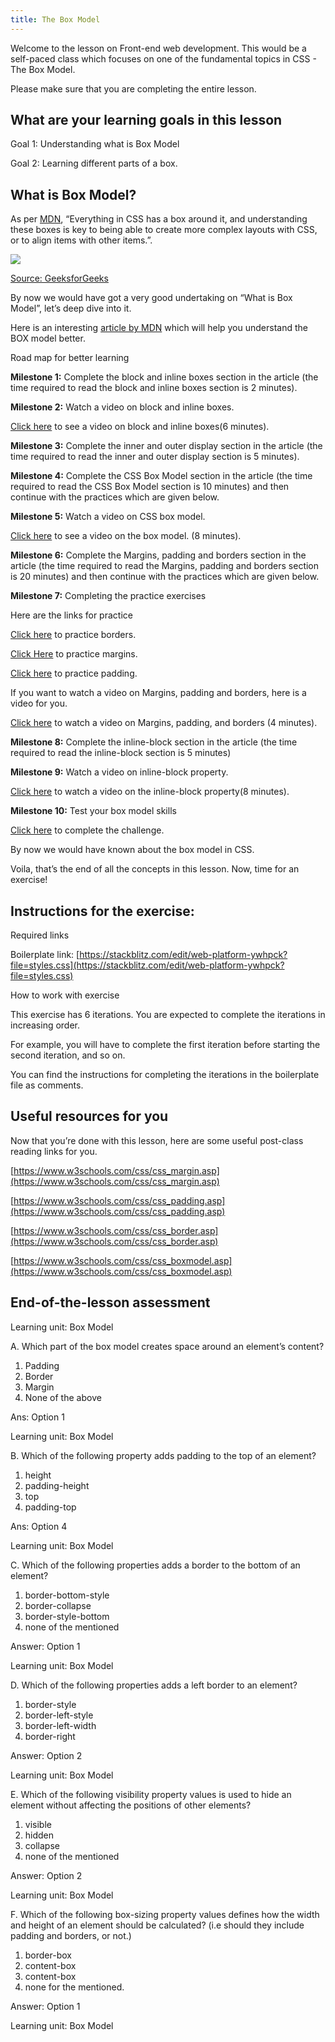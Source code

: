 ---
title: The Box Model
---



Welcome to the lesson on Front-end web development. This would be a self-paced class which focuses on one of the fundamental topics in CSS - The Box Model.

  
Please make sure that you are completing the entire lesson.

## What are your learning goals in this lesson

Goal 1: Understanding what is Box Model

Goal 2: Learning different parts of a box.

## What is Box Model?

As per [MDN](https://developer.mozilla.org/en-US/docs/Learn/CSS/Building_blocks/The_box_model), “Everything in CSS has a box around it, and understanding these boxes is key to being able to create more complex layouts with CSS, or to align items with other items.”.

![](https://lh4.googleusercontent.com/oRsikKpMG0GyRNkUSq5Tb2_WTDCTMN-sOcEDndRMeeRHs6RpKIH3FCq8SagZ8ncllCt3SfOoJbJdEQPtx4dLjK3-mY0Dg8AnsmptcPepu_36m_YRxTpRk2o_lE8WG0GKqI_zxXwdyveCDYDiJ8Q)

[Source: GeeksforGeeks](https://media.geeksforgeeks.org/wp-content/uploads/box-model-1.png)

  
  

By now we would have got a very good undertaking on “What is Box Model”, let’s deep dive into it.

  

Here is an interesting [article by MDN](https://developer.mozilla.org/en-US/docs/Learn/CSS/Building_blocks/The_box_model) which will help you understand the BOX model better.

  

Road map for better learning

**Milestone 1:**  Complete the block and inline boxes section in the article (the time required to read the block and inline boxes section is 2 minutes).

**Milestone 2:**  Watch a video on block and inline boxes.

[Click here](https://www.youtube.com/watch?v=FuH3Y35uHWE) to see a video on block and inline boxes(6 minutes).
<Youtube videoId="FuH3Y35uHWE" start="0" end="360" />
  

**Milestone 3:**  Complete the inner and outer display section in the article (the time required to read the inner and outer display section is 5 minutes).

  

**Milestone 4:**  Complete the CSS Box Model section in the article (the time required to read the CSS Box Model section is 10 minutes) and then continue with the practices which are given below.

  

**Milestone 5:**  Watch a video on CSS box model.

[Click here](https://www.youtube.com/watch?v=rIO5326FgPE) to see a video on the box model. (8 minutes).
<Youtube videoId="rIO5326FgPE" start="0" end="480" />
  

**Milestone 6:**  Complete the Margins, padding and borders section in the article (the time required to read the Margins, padding and borders section is 20 minutes) and then continue with the practices which are given below.

  

**Milestone 7:**  Completing the practice exercises

Here are the links for practice

[Click here](https://www.w3schools.com/css/exercise.asp?filename=exercise_border1) to practice borders.

[Click Here](https://www.w3schools.com/css/exercise.asp?filename=exercise_margin1) to practice margins.

[Click here](https://www.w3schools.com/css/exercise.asp?filename=exercise_padding1) to practice padding.

  

If you want to watch a video on Margins, padding and borders, here is a video for you.

[Click here](https://www.youtube.com/watch?v=qhiQGPtD1PQ) to watch a video on Margins, padding, and borders (4 minutes).
<Youtube videoId="qhiQGPtD1PQ" start="0" end="240" />
  

**Milestone 8:** Complete the inline-block section in the article (the time required to read the inline-block section is 5 minutes)

  

**Milestone 9:**  Watch a video on inline-block property.

[Click here](https://www.youtube.com/watch?v=mMWdw2u8suc) to watch a video on the inline-block property(8 minutes).
<Youtube videoId="qhiQGPtD1PQ" start="0" end="480" />
  

**Milestone 10:** Test your box model skills

[Click here](https://developer.mozilla.org/en-US/docs/Learn/CSS/Building_blocks/Box_Model_Tasks) to complete the challenge.

  

By now we would have known about the box model in CSS.

  

Voila, that’s the end of all the concepts in this lesson. Now, time for an exercise!

## Instructions for the exercise:

Required links

Boilerplate link: [https://stackblitz.com/edit/web-platform-ywhpck?file=styles.css](https://stackblitz.com/edit/web-platform-ywhpck?file=styles.css)

  

How to work with exercise

This exercise has 6 iterations. You are expected to complete the iterations in increasing order.

  

For example, you will have to complete the first iteration before starting the second iteration, and so on.

  

You can find the instructions for completing the iterations in the boilerplate file as comments.

  

## Useful resources for you

Now that you’re done with this lesson, here are some useful post-class reading links for you.

  

[https://www.w3schools.com/css/css_margin.asp](https://www.w3schools.com/css/css_margin.asp)

[https://www.w3schools.com/css/css_padding.asp](https://www.w3schools.com/css/css_padding.asp)

[https://www.w3schools.com/css/css_border.asp](https://www.w3schools.com/css/css_border.asp)

[https://www.w3schools.com/css/css_boxmodel.asp](https://www.w3schools.com/css/css_boxmodel.asp)

## End-of-the-lesson assessment

Learning unit: Box Model

A. Which part of the box model creates space around an element’s content?

1.  Padding   
2.  Border    
3.  Margin    
4.  None of the above
    

Ans: Option 1

Learning unit: Box Model

  

B. Which of the following property adds padding to the top of an element?

1.  height
2.  padding-height
3.  top
4.  padding-top
    
Ans: Option 4

Learning unit: Box Model

  

C. Which of the following properties adds a border to the bottom of an element?

1.  border-bottom-style    
2.  border-collapse    
3.  border-style-bottom    
4.  none of the mentioned    

Answer: Option 1

Learning unit: Box Model

  

D. Which of the following properties adds a left border to an element?

1.  border-style    
2.  border-left-style    
3.  border-left-width    
4.  border-right    

Answer: Option 2

Learning unit: Box Model

  

E. Which of the following visibility property values is used to hide an element without affecting the positions of other elements?

1.  visible    
2.  hidden    
3.  collapse    
4.  none of the mentioned    

Answer: Option 2

Learning unit: Box Model

  

F. Which of the following box-sizing property values defines how the width and height of an element should be calculated? (i.e should they include padding and borders, or not.)

1.  border-box    
2.  content-box    
3.  content-box    
4.  none for the mentioned.    

Answer: Option 1

Learning unit: Box Model